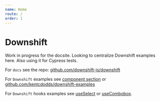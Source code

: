 ```yaml
---
name: Home
route: /
order: 1
---
```


# Downshift

Work in progress for the docsite. Looking to centralize Downshift examples here.
Also using it for Cypress tests.

For `docs` see the repo:
[github.com/downshift-js/downshift](https://github.com/downshift-js/downshift)

For `Downshift` examples see [component section](/downshift/component) or
[github.com/kentcdodds/downshift-examples](https://github.com/kentcdodds/downshift-examples)

For `Downshift` hooks examples see [useSelect](/hooks/use-select) or
[useCombobox](/hooks/use-combobox).
